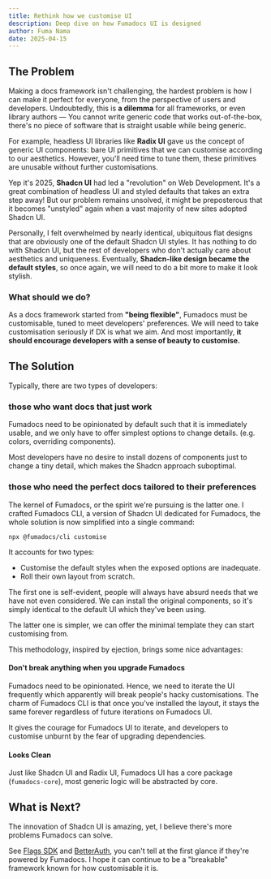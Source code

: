 ```yaml
---
title: Rethink how we customise UI
description: Deep dive on how Fumadocs UI is designed
author: Fuma Nama
date: 2025-04-15
---
```


## The Problem

Making a docs framework isn't challenging, the hardest problem is how I can make it perfect for everyone, from the perspective of users and developers.
Undoubtedly, this is **a dilemma** for all frameworks, or even library authors — You cannot write generic code that works out-of-the-box, there's no piece of software that is straight usable while being generic.

For example, headless UI libraries like **Radix UI** gave us the concept of generic UI components: bare UI primitives that we can customise according to our aesthetics.
However, you'll need time to tune them, these primitives are unusable without further customisations.

Yep it's 2025, **Shadcn UI** had led a "revolution" on Web Development. It's a great combination of headless UI and styled defaults that takes an extra step away!
But our problem remains unsolved, it might be preposterous that it becomes "unstyled" again when a vast majority of new sites adopted Shadcn UI.

Personally, I felt overwhelmed by nearly identical, ubiquitous flat designs that are obviously one of the default Shadcn UI styles. It has nothing to do with Shadcn UI, but the rest of developers who don't actually care about aesthetics and uniqueness.
Eventually, **Shadcn-like design became the default styles**, so once again, we will need to do a bit more to make it look stylish.

### What should we do?

As a docs framework started from **"being flexible"**, Fumadocs must be customisable, tuned to meet developers' preferences.
We will need to take customisation seriously if DX is what we aim. And most importantly, **it should encourage developers with a sense of beauty to customise.**

## The Solution

Typically, there are two types of developers:

### those who want docs that just work

Fumadocs need to be opinionated by default such that it is immediately usable, and we only have to offer simplest options to change details. (e.g. colors, overriding components).

Most developers have no desire to install dozens of components just to change a tiny detail, which makes the Shadcn approach suboptimal.

### those who need the perfect docs tailored to their preferences

The kernel of Fumadocs, or the spirit we're pursuing is the latter one. I crafted Fumadocs CLI, a version of Shadcn UI dedicated for Fumadocs, the whole solution is now simplified into a single command:

```package-install
npx @fumadocs/cli customise
```

It accounts for two types:

- Customise the default styles when the exposed options are inadequate.
- Roll their own layout from scratch.

The first one is self-evident, people will always have absurd needs that we have not even considered.
We can install the original components, so it's simply identical to the default UI which they've been using.

The latter one is simpler, we can offer the minimal template they can start customising from.

This methodology, inspired by ejection, brings some nice advantages:

#### Don't break anything when you upgrade Fumadocs

Fumadocs need to be opinionated. Hence, we need to iterate the UI frequently which apparently will break people's hacky customisations.
The charm of Fumadocs CLI is that once you've installed the layout, it stays the same forever regardless of future iterations on Fumadocs UI.

It gives the courage for Fumadocs UI to iterate, and developers to customise unburnt by the fear of upgrading dependencies.

#### Looks Clean

Just like Shadcn UI and Radix UI, Fumadocs UI has a core package (`fumadocs-core`), most generic logic will be abstracted by core.

## What is Next?

The innovation of Shadcn UI is amazing, yet, I believe there's more problems Fumadocs can solve.

See [Flags SDK](https://flags-sdk.dev/frameworks/next) and [BetterAuth](https://www.better-auth.com/docs/introduction), you can't tell at the first glance if they're powered by Fumadocs.
I hope it can continue to be a "breakable" framework known for how customisable it is.
